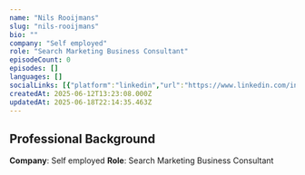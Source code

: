 ```yaml
---
name: "Nils Rooijmans"
slug: "nils-rooijmans"
bio: ""
company: "Self employed"
role: "Search Marketing Business Consultant"
episodeCount: 0
episodes: []
languages: []
socialLinks: [{"platform":"linkedin","url":"https://www.linkedin.com/in/nilsrooijmans"}]
createdAt: 2025-06-12T13:23:08.000Z
updatedAt: 2025-06-18T22:14:35.463Z
---
```


## Professional Background

**Company**: Self employed
**Role**: Search Marketing Business Consultant
